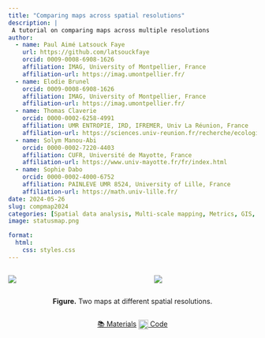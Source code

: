 ```yaml
---
title: "Comparing maps across spatial resolutions"
description: |
 A tutorial on comparing maps across multiple resolutions
author:
  - name: Paul Aimé Latsouck Faye
    url: https://github.com/latsouckfaye
    orcid: 0009-0008-6908-1626
    affiliation: IMAG, University of Montpellier, France
    affiliation-url: https://imag.umontpellier.fr/
  - name: Elodie Brunel
    orcid: 0009-0008-6908-1626
    affiliation: IMAG, University of Montpellier, France
    affiliation-url: https://imag.umontpellier.fr/
  - name: Thomas Claverie
    orcid: 0000-0002-6258-4991
    affiliation: UMR ENTROPIE, IRD, IFREMER, Univ La Réunion, France
    affiliation-url: https://sciences.univ-reunion.fr/recherche/ecologie-marine-entropie-umr-9220
  - name: Solym Manou-Abi
    orcid: 0000-0002-7220-4403
    affiliation: CUFR, Université de Mayotte, France
    affiliation-url: https://www.univ-mayotte.fr/fr/index.html
  - name: Sophie Dabo
    orcid: 0000-0002-4000-6752
    affiliation: PAINLEVE UMR 8524, University of Lille, France
    affiliation-url: https://math.univ-lille.fr/
date: 2024-05-26
slug: compmap2024
categories: [Spatial data analysis, Multi-scale mapping, Metrics, GIS, R]
image: statusmap.png

format:
  html:
    css: styles.css
---
```


::: boxed
<!-- First row: side-by-side maps -->

::: columns
::: {.column width="45%"}
![](refmap.png)
:::

::: {.column width="10%"}
<!-- spacer -->
:::

::: {.column width="45%"}
![](predmap.png)
:::
:::

<!-- Second row: single caption centered under both images -->

::: columns
::: {.column width="100%"}
::: {style="margin: 0 auto; width: fit-content; text-align: center;"}
**Figure.** Two maps at different spatial resolutions.
:::
:::
:::

<!-- Third row: buttons side-by-side -->

::: columns
::: {.column width="100%"}
::: {style="display: flex; justify-content: center; gap: 20px;"}
::: {style="display: flex; justify-content: center; align-items: center; text-align: center; gap: 20px;"}
[[📚 Materials](https://latsouckfaye.github.io/CompareMap/){.btn role="button" target="_blank"}]{.outline}
[[<img src='../../images/github-original.svg' width='20' style='vertical-align: middle;'/> Code](https://github.com/latsouckfaye/CompareMap){.btn role="button" target="_blank"}]{.outline}
:::

:::
:::
:::
:::
